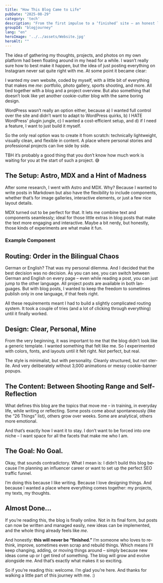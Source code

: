 ```yaml
---
title: "How This Blog Came to Life"
pubDate: "2025-08-29"
category: 'tech'
description: "From the first impulse to a ‘finished’ site – an honest look behind the scenes of this website."
groupId: "blogjourney"
lang: "en"
heroImage: '../../assets/Website.jpg'
heroAlt: ""
---
```


The idea of gathering my thoughts, projects, and photos on my own platform had been floating around in my head for a while. I wasn’t really sure how to best make it happen, but the idea of just posting everything on Instagram never sat quite right with me. At some point it became clear:

I wanted my own website, coded by myself, with a little bit of everything that makes me *me*: portfolio, photo gallery, sports shooting, and more. All tied together with a blog and a project overview. But also something that doesn’t look like yet another cookie-cutter blog with the same boring design. 

WordPress wasn’t really an option either, because a) I wanted full control over the site and didn’t want to adapt to WordPress quirks, b) I HATE WordPress' plugin jungle, c) I wanted a cost-efficient setup, and d) if I need a feature, I want to just build it myself.  

So the only real option was to create it from scratch: technically lightweight, visually clean, and flexible in content. A place where personal stories and professional projects can live side by side.  

TBH it’s probably a good thing that you don’t know how much work is waiting for you at the start of such a project. 😅

## The Setup: Astro, MDX and a Hint of Madness

After some research, I went with Astro and MDX. Why? Because I wanted to write posts in Markdown but also have the flexibility to include components, whether that’s for image galleries, interactive elements, or just a few nice layout details.  

MDX turned out to be perfect for that. It lets me combine text and components seamlessly; ideal for those little extras in blog posts that make the text more engaging and interactive. Maybe a bit nerdy, but honestly, those kinds of experiments are what make it fun.  


### Example Component

<ShootingValueCounter lang="en"/>

## Routing: Order in the Bilingual Chaos

German or English? That was my personal dilemma. And I decided that the best decision was no decision. As you can see, you can switch between German and English on every page – even while reading a post, you can just jump to the other language. All project posts are available in both languages. But with blog posts, I wanted to keep the freedom to sometimes publish only in one language, if that feels right.  

All these requirements meant I had to build a slightly complicated routing system. It took a couple of tries (and a lot of clicking through everything) until it finally worked.  

## Design: Clear, Personal, Mine

From the very beginning, it was important to me that the blog didn’t look like a generic template. I wanted something that felt like me. So I experimented with colors, fonts, and layouts until it felt right. Not perfect, but real.  

The style is minimalist, but with personality. Cleanly structured, but not sterile. And very deliberately without 3,000 animations or messy cookie-banner popups.  

## The Content: Between Shooting Range and Self-Reflection

What defines this blog are the topics that move me – in training, in everyday life, while writing or reflecting. Some posts come about spontaneously (like the “26 Things” list), others grow over weeks. Some are analytical, others more emotional.  

And that’s exactly how I want it to stay. I don’t want to be forced into one niche – I want space for all the facets that make me who I am.  

## The Goal: No Goal.

Okay, that sounds contradictory. What I mean is: I didn’t build this blog because I’m planning an influencer career or want to set up the perfect SEO traffic funnel.  

I’m doing this because I like writing. Because I love designing things. And because I wanted a place where everything comes together: my projects, my texts, my thoughts.  

## Almost Done…

If you’re reading this, the blog is finally online. Not in its final form, but posts can now be written and managed easily, new ideas can be implemented, and the whole thing already feels like *me*.  

And honestly: **this will never be “finished.”** I’m someone who loves to rethink, improve, sometimes even scrap and rebuild things. Which means I’ll keep changing, adding, or moving things around – simply because new ideas come up or I get tired of something. The blog will grow and evolve alongside me. And that’s exactly what makes it so exciting.  

So if you’re reading this: welcome. I’m glad you’re here. And thanks for walking a little part of this journey with me. :)

